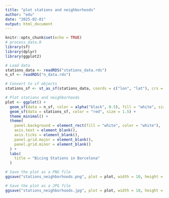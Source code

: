 ```yaml
---
title: "plot stations and neighborhoods"
author: "edu"
date: "2025-02-01"
output: html_document
---
```


```r
knitr::opts_chunk$set(echo = TRUE)
# process_data.R
library(sf)
library(dplyr)
library(ggplot2)

# Load data
stations_data <- readRDS("stations_data.rds")
n_sf <- readRDS("n_data.rds")

# Convert to sf objects
stations_sf <- st_as_sf(stations_data, coords = c("lon", "lat"), crs = 4326)

# Plot stations and neighborhoods
plot <- ggplot() +
  geom_sf(data = n_sf, color = alpha("black", 0.5), fill = "white", size = 0.2) +
  geom_sf(data = stations_sf, color = "red", size = 1.5) +
  theme_minimal() +
  theme(
    panel.background = element_rect(fill = "white", color = "white"),
    axis.text = element_blank(),
    axis.ticks = element_blank(),
    panel.grid.major = element_blank(),
    panel.grid.minor = element_blank()
  ) +
  labs(
    title = "Bicing Stations in Barcelona"
  )

# Save the plot as a PNG file
ggsave("stations_neighborhoods.png", plot = plot, width = 10, height = 10, dpi = 300, bg = "white")

# Save the plot as a JPG file
ggsave("stations_neighborhoods.jpg", plot = plot, width = 10, height = 10, dpi = 300, bg = "white")
```



